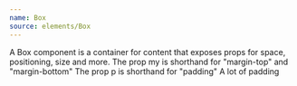 ```yaml
---
name: Box
source: elements/Box
---
```


<Playground>
  <Box>
    <Text variant="sm-display">
      A Box component is a container for content that exposes props for space,
      positioning, size and more.
    </Text>
  </Box>
</Playground>

<Playground title="Margins">
  <Box my={2}>
    <Text variant="sm-display">
      The prop my is shorthand for "margin-top" and "margin-bottom"
    </Text>
  </Box>
</Playground>

<Playground title="Padding">
  <Text variant="sm-display">
    <Box p={2} mb={2} bg="black5">
      The prop p is shorthand for "padding"
    </Box>
    <Box p={6} border="1px solid" borderColor="green100">
      A lot of padding
    </Box>
  </Text>
</Playground>
